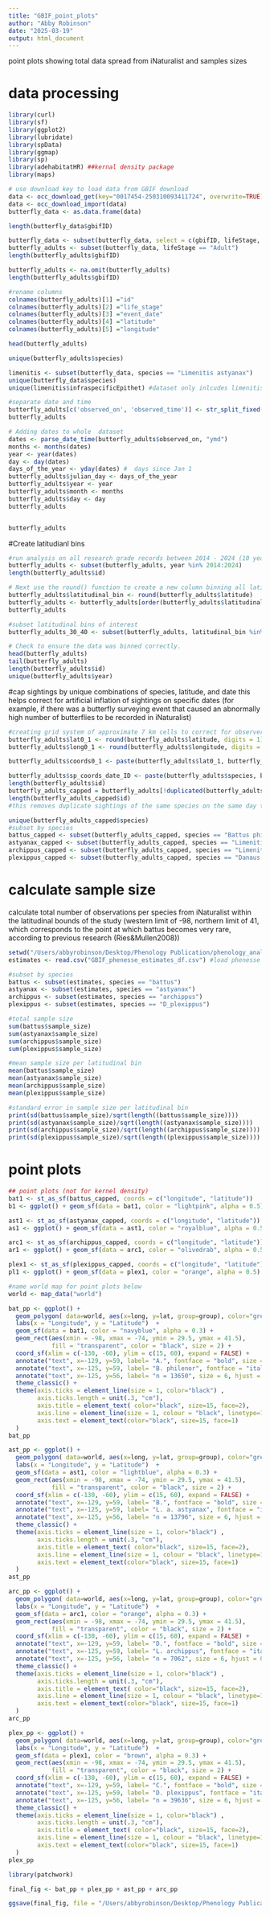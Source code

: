 ```yaml
---
title: "GBIF_point_plots"
author: "Abby Robinson"
date: "2025-03-19"
output: html_document
---
```

point plots showing total data spread from iNaturalist and samples sizes 

# data processing 
```r
library(curl)
library(sf)
library(ggplot2)
library(lubridate)
library(spData)
library(ggmap)
library(sp)
library(adehabitatHR) ##kernal density package 
library(maps)
```

```r
# use download key to load data from GBIF download 
data <- occ_download_get(key="0017454-250310093411724", overwrite=TRUE)
data <- occ_download_import(data)
butterfly_data <- as.data.frame(data)

length(butterfly_data$gbifID)

butterfly_data <- subset(butterfly_data, select = c(gbifID, lifeStage, eventDate, decimalLatitude, decimalLongitude, species) )
butterfly_adults <- subset(butterfly_data, lifeStage == "Adult")
length(butterfly_adults$gbifID)

butterfly_adults <- na.omit(butterfly_adults)
length(butterfly_adults$gbifID)

#rename columns
colnames(butterfly_adults)[1] ="id"
colnames(butterfly_adults)[2] ="life_stage"
colnames(butterfly_adults)[3] ="event_date"
colnames(butterfly_adults)[4] ="latitude"
colnames(butterfly_adults)[5] ="longitude"

head(butterfly_adults)

unique(butterfly_adults$species)

limenitis <- subset(butterfly_data, species == "Limenitis astyanax")
unique(butterfly_data$species)
unique(limenitis$infraspecificEpithet) #dataset only inlcudes limenitis arthemis astyanax morph 
```

```r
#separate date and time 
butterfly_adults[c('observed_on', 'observed_time')] <- str_split_fixed(butterfly_adults$event_date, 'T', 2)
butterfly_adults

# Adding dates to whole  dataset
dates <- parse_date_time(butterfly_adults$observed_on, "ymd")
months <- months(dates)
year <- year(dates)
day <- day(dates)
days_of_the_year <- yday(dates) #  days since Jan 1
butterfly_adults$julian_day <- days_of_the_year
butterfly_adults$year <- year
butterfly_adults$month <- months
butterfly_adults$day <- day
butterfly_adults


butterfly_adults
```

#Create latitudianl bins
```r
#run analysis on all research grade records between 2014 - 2024 (10 years)
butterfly_adults <- subset(butterfly_adults, year %in% 2014:2024)
length(butterfly_adults$id)

# Next use the round() function to create a new column binning all latitudes into integer values.
butterfly_adults$latitudinal_bin <- round(butterfly_adults$latitude)
butterfly_adults <- butterfly_adults[order(butterfly_adults$latitudinal_bin, decreasing=F),]
butterfly_adults

#subset latitudinal bins of interest 
butterfly_adults_30_40 <- subset(butterfly_adults, latitudinal_bin %in% 30:40)

# Check to ensure the data was binned correctly.
head(butterfly_adults)
tail(butterfly_adults) 
length(butterfly_adults$id) 
unique(butterfly_adults$year)
```

#cap sightings by unique combinations of species, latitude, and date 
this helps correct for artificial inflation of sightings on specific dates (for example, if there was a butterfly surveying event that caused an abnormally high number of butterflies to be recorded in iNaturalist)

```r
#creating grid system of approximate 7 km cells to correct for observer bias 
butterfly_adults$lat0_1 <- round(butterfly_adults$latitude, digits = 1)
butterfly_adults$long0_1 <- round(butterfly_adults$longitude, digits = 1)

butterfly_adults$coords0_1 <- paste(butterfly_adults$lat0_1, butterfly_adults$long0_1, sep= "-")

butterfly_adults$sp_coords_date_ID <- paste(butterfly_adults$species, butterfly_adults$coords0_1, butterfly_adults$observed_on, sep= ":")
length(butterfly_adults$id)
butterfly_adults_capped = butterfly_adults[!duplicated(butterfly_adults$sp_coords_date_ID),]
length(butterfly_adults_capped$id) 
#this removes duplicate sightings of the same species on the same day that are within 7km of each other 

unique(butterfly_adults_capped$species)
#subset by species 
battus_capped <- subset(butterfly_adults_capped, species == "Battus philenor")
astyanax_capped <- subset(butterfly_adults_capped, species == "Limenitis astyanax")
archippus_capped <- subset(butterfly_adults_capped, species == "Limenitis archippus")
plexippus_capped <- subset(butterfly_adults_capped, species == "Danaus plexippus")
```

# calculate sample size 
calculate total number of observations per species from iNaturalist within the latitudinal bounds of the study (western limit of -98, northern limit of 41, which corresponds to the point at which battus becomes very rare, according to previous research (Ries&Mullen2008))

```r
setwd("/Users/abbyrobinson/Desktop/Phenology Publication/phenology_analysis/phenesse_csv_files") #set working directory 
estimates <- read.csv("GBIF_phenesse_estimates_df.csv") #load phenesse estimates data file from working directory 

#subset by species 
battus <- subset(estimates, species == "battus")
astyanax <- subset(estimates, species == "astyanax")
archippus <- subset(estimates, species == "archippus")
plexippus <- subset(estimates, species == "D_plexippus")

#total sample size 
sum(battus$sample_size)
sum(astyanax$sample_size)
sum(archippus$sample_size)
sum(plexippus$sample_size)

#mean sample size per latitudinal bin 
mean(battus$sample_size)
mean(astyanax$sample_size)
mean(archippus$sample_size)
mean(plexippus$sample_size)

#standard error in sample size per latitudinal bin
print(sd(battus$sample_size)/sqrt(length((battus$sample_size))))
print(sd(astyanax$sample_size)/sqrt(length((astyanax$sample_size))))
print(sd(archippus$sample_size)/sqrt(length((archippus$sample_size))))
print(sd(plexippus$sample_size)/sqrt(length((plexippus$sample_size))))     
```



# point plots 
```r

## point plots (not for kernel density)
bat1 <- st_as_sf(battus_capped, coords = c("longitude", "latitude"))
b1 <- ggplot() + geom_sf(data = bat1, color = "lightpink", alpha = 0.5) + theme_bw()

ast1 <- st_as_sf(astyanax_capped, coords = c("longitude", "latitude"))
as1 <- ggplot() + geom_sf(data = ast1, color = "royalblue", alpha = 0.5) + theme_bw()

arc1 <- st_as_sf(archippus_capped, coords = c("longitude", "latitude"))
ar1 <- ggplot() + geom_sf(data = arc1, color = "olivedrab", alpha = 0.5) + theme_bw()

plex1 <- st_as_sf(plexippus_capped, coords = c("longitude", "latitude"))
pl1 <- ggplot() + geom_sf(data = plex1, color = "orange", alpha = 0.5) + theme_bw()

#name world map for point plots below 
world <- map_data("world")
```

```r
bat_pp <- ggplot() + 
  geom_polygon( data=world, aes(x=long, y=lat, group=group), color="grey", fill = "white", alpha=0.7) + 
  labs(x = "Longitude", y = "Latitude")  +
  geom_sf(data = bat1, color = "navyblue", alpha = 0.3) +
  geom_rect(aes(xmin = -98, xmax = -74, ymin = 29.5, ymax = 41.5),
            fill = "transparent", color = "black", size = 2) +
  coord_sf(xlim = c(-130, -60), ylim = c(15, 60), expand = FALSE) +
  annotate("text", x=-129, y=59, label= "A.", fontface = "bold", size = 6, hjust = 0) + 
  annotate("text", x=-125, y=59, label= "B. philenor", fontface = "italic", size = 6, hjust = 0) + 
  annotate("text", x=-125, y=56, label= "n = 13650", size = 6, hjust = 0) + 
  theme_classic() + 
  theme(axis.ticks = element_line(size = 1, color="black") , 
        axis.ticks.length = unit(.3, "cm"), 
        axis.title = element_text( color="black", size=15, face=2),
        axis.line = element_line(size = 1, colour = "black", linetype=1),
        axis.text = element_text(color="black", size=15, face=1)
  ) 
bat_pp
```

```r
ast_pp <- ggplot() + 
  geom_polygon( data=world, aes(x=long, y=lat, group=group), color="grey", fill = "white", alpha=0.7) + 
  labs(x = "Longitude", y = "Latitude")  +
  geom_sf(data = ast1, color = "lightblue", alpha = 0.3) +
  geom_rect(aes(xmin = -98, xmax = -74, ymin = 29.5, ymax = 41.5),
            fill = "transparent", color = "black", size = 2) +
  coord_sf(xlim = c(-130, -60), ylim = c(15, 60), expand = FALSE) +
  annotate("text", x=-129, y=59, label= "B.", fontface = "bold", size = 6, hjust = 0) + 
  annotate("text", x=-125, y=59, label= "L. a. astyanax", fontface = "italic", size = 6, hjust = 0) + 
  annotate("text", x=-125, y=56, label= "n = 13796", size = 6, hjust = 0) + 
  theme_classic() + 
  theme(axis.ticks = element_line(size = 1, color="black") , 
        axis.ticks.length = unit(.3, "cm"), 
        axis.title = element_text( color="black", size=15, face=2),
        axis.line = element_line(size = 1, colour = "black", linetype=1),
        axis.text = element_text(color="black", size=15, face=1)
  ) 
ast_pp
```

```r
arc_pp <- ggplot() + 
  geom_polygon( data=world, aes(x=long, y=lat, group=group), color="grey", fill = "white", alpha=0.7) + 
  labs(x = "Longitude", y = "Latitude")  +
  geom_sf(data = arc1, color = "orange", alpha = 0.3) +
  geom_rect(aes(xmin = -98, xmax = -74, ymin = 29.5, ymax = 41.5),
            fill = "transparent", color = "black", size = 2) +
  coord_sf(xlim = c(-130, -60), ylim = c(15, 60), expand = FALSE) +
  annotate("text", x=-129, y=59, label= "D.", fontface = "bold", size = 6, hjust = 0) + 
  annotate("text", x=-125, y=59, label= "L. archippus", fontface = "italic", size = 6, hjust = 0) + 
  annotate("text", x=-125, y=56, label= "n = 7062", size = 6, hjust = 0) + 
  theme_classic() + 
  theme(axis.ticks = element_line(size = 1, color="black") , 
        axis.ticks.length = unit(.3, "cm"), 
        axis.title = element_text( color="black", size=15, face=2),
        axis.line = element_line(size = 1, colour = "black", linetype=1),
        axis.text = element_text(color="black", size=15, face=1)
  ) 
arc_pp
```

```r
plex_pp <- ggplot() + 
  geom_polygon( data=world, aes(x=long, y=lat, group=group), color="grey", fill = "white", alpha=0.7) + 
  labs(x = "Longitude", y = "Latitude")  +
  geom_sf(data = plex1, color = "brown", alpha = 0.3) +
  geom_rect(aes(xmin = -98, xmax = -74, ymin = 29.5, ymax = 41.5),
            fill = "transparent", color = "black", size = 2) +
  coord_sf(xlim = c(-130, -60), ylim = c(15, 60), expand = FALSE) +
  annotate("text", x=-129, y=59, label= "C.", fontface = "bold", size = 6, hjust = 0) + 
  annotate("text", x=-125, y=59, label= "D. plexippus", fontface = "italic", size = 6, hjust = 0) + 
  annotate("text", x=-125, y=56, label= "n = 39636", size = 6, hjust = 0) + 
  theme_classic() + 
  theme(axis.ticks = element_line(size = 1, color="black") , 
        axis.ticks.length = unit(.3, "cm"), 
        axis.title = element_text( color="black", size=15, face=2),
        axis.line = element_line(size = 1, colour = "black", linetype=1),
        axis.text = element_text(color="black", size=15, face=1)
  ) 
plex_pp
```


```r

library(patchwork)

final_fig <- bat_pp + plex_pp + ast_pp + arc_pp 

ggsave(final_fig, file = "/Users/abbyrobinson/Desktop/Phenology Publication/phenology_analysis/phenology_figures/final_point_plot.pdf", width=15, height=10, units=c("in"), useDingbats=FALSE)
```